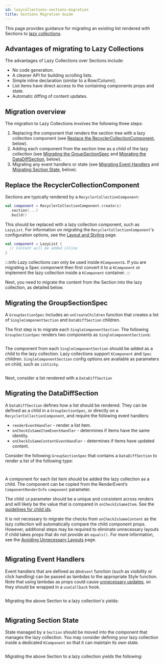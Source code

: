 ```yaml
---
id: lazycollections-sections-migration
title: Sections Migration Guide
---
```


This page provides guidance for migrating an existing list rendered with Sections to [lazy collections](lazycollections.mdx).

## Advantages of migrating to Lazy Collections

The advantages of Lazy Collections over Sections include:

* No code generation.
* A cleaner API for building scrolling lists.
* Simple inline declaration (similar to a Row/Column).
* List items have direct access to the containing components props and state.
* Automatic diffing of content updates.

## Migration overview

The migration to Lazy Collections involves the following three steps:

1. Replacing the component that renders the section tree with a lazy collection component (see [Replace the RecyclerCollectionComponent](#replace-the-recyclercollectioncomponent), below).
2. Adding each component from the section tree as a child of the lazy collection (see [Migrating the GroupSectionSpec](#migrating-the-groupsectionspec) and [Migrating the DataDiffSection](#migrating-the-datadiffsection), below).
3. Migrating any event handlers or state (see [Migrating Event Handlers](#migrating-event-handlers) and [Migrating Section State](#migrating-section-state), below).

## Replace the RecyclerCollectionComponent

Sections are typically rendered by a `RecyclerCollectionComponent`:

```kotlin
val component = RecyclerCollectionComponent.create(c)
  .section(...)
  .build()
```

This should be replaced with a lazy collection component, such as `LazyList`. For information on migrating the `RecyclerCollectionComponent`'s configuration options, see the [Layout and Styling](lazycollections-layout.mdx) page.

```kotlin
val component = LazyList {
  // Content will be added inline
}
```

:::info
Lazy collections can only be used inside `KComponent`s. If you are migrating a Spec component then first convert it to a `KComponent` or implement the lazy collection inside a `KComponent` container.
:::

Next, you need to migrate the content from the Section into the lazy collection, as detailed below.

## Migrating the GroupSectionSpec

A `GroupSectionSpec` includes an `onCreateChildren` function that creates a list of `SingleComponentSection` and `DataDiffSection` children.

The first step is to migrate each `SingleComponentSection`. The following `GroupSectionSpec` renders two components as `SingleComponentSection`s:

```kotlin file=sample/src/main/java/com/facebook/samples/litho/kotlin/documentation/SimpleGroupSectionSpec.kt start=start_example end=end_example
```

The component from each `SingleComponentSection` should be added as a child to the lazy collection. Lazy collections support `KComponent` and `Spec` children. `SingleComponentSection` config options are available as parameters on child, such as `isSticky`.

```kotlin file=sample/src/main/java/com/facebook/samples/litho/kotlin/collection/SectionsMigrations.kt start=start_simple_group end=end_simple_group
```

Next, consider a list rendered with a `DataDiffSection`

## Migrating the DataDiffSection

A `DataDiffSection` defines how a list should be rendered. They can be defined as a child in a `GroupSectionSpec`, or directly on a `RecyclerCollectionComponent`, and require the following event handlers:

* `renderEventHandler` - render a list item.
* `onCheckIsSameItemEventHandler` - determines if items have the same identity.
* `onCheckIsSameContentEventHandler` - determines if items have updated content.

Consider the following `GroupSectionSpec` that contains a `DataDiffSection` to render a list of the following type:

```kotlin file=sample/src/main/java/com/facebook/samples/litho/kotlin/documentation/ListSectionSpec.kt start=start_data_type end=end_data_type
```

```kotlin file=sample/src/main/java/com/facebook/samples/litho/kotlin/documentation/ListSectionSpec.kt start=start_example end=end_example
```

A component for each list item should be added the lazy collection as a child. The component can be copied from the RenderEvent’s `ComponentRenderInfo` `component` parameter.

The child `id` parameter should be a unique and consistent across renders and will likely be the value that is compared in `onCheckIsSameItem`. See the [guidelines for child ids](lazycollections-working-with-updates.mdx#child-identity).

It is not necessary to migrate the checks from `onCheckIsSameContent` as the lazy collection will automatically compare the child component props. However, additional steps may be required to eliminate unnecessary layouts if child takes props that do not provide an `equals()`. For more information, see the [Avoiding Unnecessary Layouts](lazycollections-working-with-updates.mdx##avoiding-unecessary-layouts) page.

```kotlin file=sample/src/main/java/com/facebook/samples/litho/kotlin/collection/SectionsMigrations.kt start=start_list end=end_list
```

## Migrating Event Handlers

Event handlers that are defined as `@OnEvent` function (such as visibility or click handling) can be passed as lambdas to the appropriate Style function. Note that using lambdas as props could cause [unnecessary updates](lazycollections-working-with-updates.mdx#using-lambdas-as-props), so they should be wrapped in a `useCallback` hook.

```kotlin file=sample/src/main/java/com/facebook/samples/litho/kotlin/documentation/EventHandlerSectionSpec.kt start=start_example end=end_example
```

Migrating the above Section to a lazy collection's yields:

```kotlin file=sample/src/main/java/com/facebook/samples/litho/kotlin/collection/SectionsMigrations.kt start=start_event_handler end=end_event_handler
```

## Migrating Section State

State managed by a `Section` should be moved into the component that manages the lazy collection. You may consider defining your lazy collection inside a dedicated `KComponent` so that it can maintain its own state.

```kotlin file=sample/src/main/java/com/facebook/samples/litho/kotlin/documentation/StateSectionSpec.kt start=start_example end=end_example
```

Migrating the above Section to a lazy collection yields the following:

```kotlin file=sample/src/main/java/com/facebook/samples/litho/kotlin/collection/SectionsMigrations.kt start=start_state end=end_state
```
